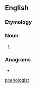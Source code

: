 ==English==

===Etymology===
{{confix|eno|logist|lang=en}}

===Noun===
{{en-noun}}

# {{alt form of|oenologist|lang=en}}

===Anagrams===
* {{l|en|neologist}}

[[pl:enologist]]